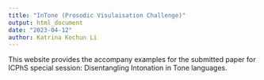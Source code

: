 ```yaml
---
title: "InTone (Prosodic Visulaisation Challenge)"
output: html_document
date: "2023-04-12"
author: Katrina Kechun Li
---
```


This website provides the accompany examples for the submitted paper for ICPhS special session: Disentangling Intonation in Tone languages.
